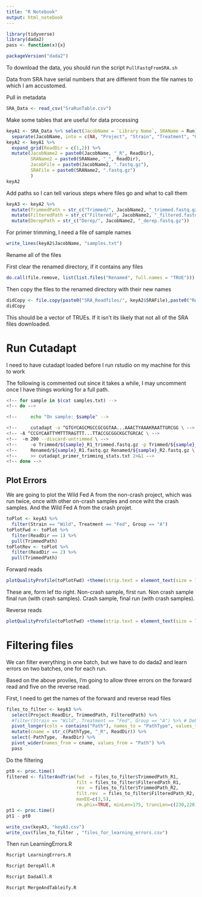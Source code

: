 ```yaml
---
title: "R Notebook"
output: html_notebook
---
```


```r
library(tidyverse)
library(dada2)
pass <- function(x){x}
```

```r
packageVersion("dada2")
```


To download the data, you should run the script `PullFastqFromSRA.sh`

Data from SRA have serial numbers that are different from the file names to which I am accustomed.

Pull in metadata

```r
SRA_Data <- read_csv("SraRunTable.csv")
```

Make some tables that are useful for data processing
```r
keyA1 <- SRA_Data %>% select(JacobName = `Library Name`, SRAName = Run) %>%
  separate(JacobName, into = c(NA, "Project", "Strain", "Treatment", "Group", "Run"), sep = "_", remove = FALSE)
keyA2 <- keyA1 %>%
  expand_grid(ReadDir = c(1,2)) %>%
  mutate(JacobName2 = paste0(JacobName, "_R", ReadDir),
         SRAName2 = paste0(SRAName, "_", ReadDir),
         JacobFile = paste0(JacobName2, ".fastq.gz"),
         SRAFile = paste0(SRAName2, ".fastq.gz")
         )
keyA2
```

Add paths so I can tell various steps where files go and what to call them
```r
keyA3 <- keyA2 %>%
  mutate(TrimmedPath = str_c("Trimmed/", JacobName2, "_trimmed.fastq.gz")) %>%
  mutate(FilteredPath = str_c("Filtered/", JacobName2, "_filtered.fastq.gz")) %>%
  mutate(DerepPath = str_c("Derep/", JacobName2, "_derep.fastq.gz"))
```



For primer trimming, I need a file of sample names

```r
write_lines(keyA2$JacobName, "samples.txt")
```

Rename all of the files

First clear the renamed directory, if it contains any files

```r
do.call(file.remove, list(list.files("Renamed", full.names = "TRUE")))
```
Then copy the files to the renamed directory with their new names
```r
didCopy <- file.copy(paste0("SRA_Readfiles/", keyA2$SRAFile),paste0("Renamed/", keyA2$JacobFile))
didCopy
```

This should be a vector of TRUEs. If it isn't its likely that not all of the SRA files downloaded.



# Run Cutadapt
I need to have cutadapt loaded before I run rstudio on my machine for this to work

The following is commented out since it takes a while, I may uncomment once I have things working for a full path.
```bash
<!-- for sample in $(cat samples.txt) -->
<!-- do -->

<!--     echo "On sample: $sample" -->

<!--     cutadapt -a ^GTGYCAGCMGCCGCGGTAA...AAACTYAAAKRAATTGRCGG \ -->
<!-- -A ^CCGYCAATTYMTTTRAGTTT...TTACCGCGGCKGCTGRCAC \ -->
<!--  -m 200 --discard-untrimmed \ -->
<!--     -o Trimmed/${sample}_R1_trimmed.fastq.gz -p Trimmed/${sample}_R2_trimmed.fastq.gz \ -->
<!--     Renamed/${sample}_R1.fastq.gz Renamed/${sample}_R2.fastq.gz \ -->
<!--     >> cutadapt_primer_trimming_stats.txt 2>&1 -->
<!-- done -->
```

## Plot Errors

We are going to plot the Wild Fed A from the non-crash project, which was run twice, once with other on-crash samples and once wiht the crash samples. And the Wild Fed A from the crash projet.
```r
toPlot <- keyA3 %>% 
  filter(Strain == "Wild", Treatment == "Fed", Group == "A")
toPlotFwd <- toPlot %>%
  filter(ReadDir == 1) %>%
  pull(TrimmedPath)
toPlotRev <- toPlot %>%
  filter(ReadDir == 2) %>%
  pull(TrimmedPath)
```

Forward reads
```r
plotQualityProfile(toPlotFwd) +theme(strip.text = element_text(size = 7))
```
These are, form lef tto right. Non-crash sample, first run. Non crash sample final run (with crash samples). Crash sample, final run (with crash samples).

Reverse reads

```r
plotQualityProfile(toPlotFwd) +theme(strip.text = element_text(size = 7))
```

# Filtering files

We can filter everything in one batch, but we have to do dada2 and learn errors on two batches, one for each run.

Based on the above proviles, I'm going to allow three errors on the forward read and five on the reverse read.

First, I need to get the names of the forward and reverse read files

```r
files_to_filter <- keyA3 %>%
  select(Project:ReadDir, TrimmedPath, FilteredPath) %>%
  #filter(Strain == "Wild", Treatment == "Fed", Group == "A") %>% # Debugging
  pivot_longer(cols = contains("Path"), names_to = "PathType", values_to = "Path") %>%
  mutate(cname = str_c(PathType, "_R", ReadDir)) %>%
  select(-PathType, -ReadDir) %>%
  pivot_wider(names_from = cname, values_from = "Path") %>%
  pass
```

Do the filtering

```r
pt0 <- proc.time()
filtered <- filterAndTrim(fwd  = files_to_filter$TrimmedPath_R1,
                          filt = files_to_filter$FilteredPath_R1,
                          rev  = files_to_filter$TrimmedPath_R2,
                          filt.rev  = files_to_filter$FilteredPath_R2,
                          maxEE=c(3,5),
                          rm.phix=TRUE, minLen=175, truncLen=c(230,220))
pt1 <- proc.time()
pt1 - pt0
```

```r
write_csv(keyA3, "keyA3.csv")
write_csv(files_to_filter , "files_for_learning_errors.csv")
```

Then run LearningErrors.R

```bash
Rscript LearningErrors.R
```

```bash
Rscript DerepAll.R
```

```bash
Rscript DadaAll.R
```

```bash
Rscript MergeAndTableify.R
```


